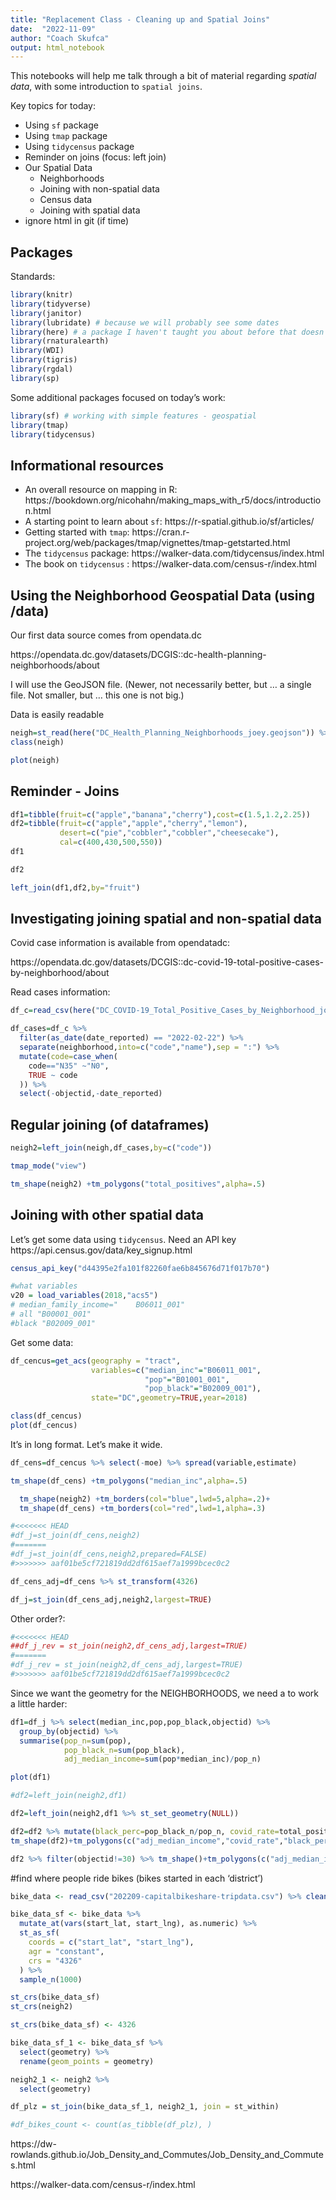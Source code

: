 ```yaml
---
title: "Replacement Class - Cleaning up and Spatial Joins"
date:  "2022-11-09"
author: "Coach Skufca"
output: html_notebook
---
```


This notebooks will help me talk through a bit of material regarding *spatial data*, 
with some introduction to `spatial joins`.

Key topics for today:

* Using `sf` package
* Using `tmap` package
* Using `tidycensus` package
* Reminder on joins (focus: left join)
* Our Spatial Data
   * Neighborhoods
   * Joining with non-spatial data
   * Census data
   * Joining with spatial data
* ignore html in git  (if time)

## Packages

Standards:

```r
library(knitr)
library(tidyverse)
library(janitor)
library(lubridate) # because we will probably see some dates
library(here) # a package I haven't taught you about before that doesn't do much, but ....
library(rnaturalearth)
library(WDI)
library(tigris)
library(rgdal)
library(sp)
```

Some additional packages focused on today's work:

```r
library(sf) # working with simple features - geospatial
library(tmap)
library(tidycensus)

```
## Informational resources

* An overall resource on mapping in R: https://bookdown.org/nicohahn/making_maps_with_r5/docs/introduction.html
* A starting point to learn about `sf`:  https://r-spatial.github.io/sf/articles/
* Getting started with `tmap`: https://cran.r-project.org/web/packages/tmap/vignettes/tmap-getstarted.html
* The `tidycensus` package: https://walker-data.com/tidycensus/index.html
* The book on `tidycensus` : https://walker-data.com/census-r/index.html


## Using the Neighborhood Geospatial Data (using /data)


Our first data source comes from opendata.dc

https://opendata.dc.gov/datasets/DCGIS::dc-health-planning-neighborhoods/about


I will use the GeoJSON file.  (Newer, not necessarily better, but ... a single file.  Not smaller, but ... this one is not big.)  




Data is easily readable 
```r
neigh=st_read(here("DC_Health_Planning_Neighborhoods_joey.geojson")) %>% clean_names()
class(neigh)
```

```r
plot(neigh)
```



## Reminder - Joins

```r
df1=tibble(fruit=c("apple","banana","cherry"),cost=c(1.5,1.2,2.25))
df2=tibble(fruit=c("apple","apple","cherry","lemon"),
           desert=c("pie","cobbler","cobbler","cheesecake"),
           cal=c(400,430,500,550))
df1
```
```r
df2
```
```r
left_join(df1,df2,by="fruit")
```

## Investigating joining spatial and non-spatial data


Covid case information is available from opendatadc:

https://opendata.dc.gov/datasets/DCGIS::dc-covid-19-total-positive-cases-by-neighborhood/about

Read cases information:

```r
df_c=read_csv(here("DC_COVID-19_Total_Positive_Cases_by_Neighborhood_joey.csv")) %>% clean_names() 

df_cases=df_c %>%
  filter(as_date(date_reported) == "2022-02-22") %>% 
  separate(neighborhood,into=c("code","name"),sep = ":") %>%
  mutate(code=case_when(
    code=="N35" ~"N0",
    TRUE ~ code
  )) %>%
  select(-objectid,-date_reported)


```


## Regular joining (of dataframes)

```r
neigh2=left_join(neigh,df_cases,by=c("code")) 

tmap_mode("view")

tm_shape(neigh2) +tm_polygons("total_positives",alpha=.5)
```


## Joining with other spatial data

Let's get some data using `tidycensus`.  Need an API key   https://api.census.gov/data/key_signup.html


```r


census_api_key("d44395e2fa101f82260fae6b845676d71f017b70")

#what variables
v20 = load_variables(2018,"acs5")
# median_family_income="	B06011_001" 
# all "B00001_001"	
#black "B02009_001"
```


Get some data:

```r
df_cencus=get_acs(geography = "tract",
                  variables=c("median_inc"="B06011_001",
                              "pop"="B01001_001",
                              "pop_black"="B02009_001"),
                  state="DC",geometry=TRUE,year=2018) 
```

```r
class(df_cencus)
plot(df_cencus)
```
It's in long format.  Let's make it wide.
```r
df_cens=df_cencus %>% select(-moe) %>% spread(variable,estimate) 

tm_shape(df_cens) +tm_polygons("median_inc",alpha=.5)
```


```r

  tm_shape(neigh2) +tm_borders(col="blue",lwd=5,alpha=.2)+
  tm_shape(df_cens) +tm_borders(col="red",lwd=1,alpha=.3)
```



```r
#<<<<<<< HEAD
#df_j=st_join(df_cens,neigh2)
#=======
#df_j=st_join(df_cens,neigh2,prepared=FALSE)
#>>>>>>> aaf01be5cf721819dd2df615aef7a1999bcec0c2
```

```r
df_cens_adj=df_cens %>% st_transform(4326)
```

```r
df_j=st_join(df_cens_adj,neigh2,largest=TRUE)
```
Other order?:

```r
#<<<<<<< HEAD
##df_j_rev = st_join(neigh2,df_cens_adj,largest=TRUE)
#=======
#df_j_rev = st_join(neigh2,df_cens_adj,largest=TRUE)
#>>>>>>> aaf01be5cf721819dd2df615aef7a1999bcec0c2
```

Since we want the geometry for the NEIGHBORHOODS, we need a to work a little harder:

```r
df1=df_j %>% select(median_inc,pop,pop_black,objectid) %>%
  group_by(objectid) %>%
  summarise(pop_n=sum(pop),
            pop_black_n=sum(pop_black), 
            adj_median_income=sum(pop*median_inc)/pop_n) 

plot(df1)
```

```r
#df2=left_join(neigh2,df1)

df2=left_join(neigh2,df1 %>% st_set_geometry(NULL))

```

```r
df2=df2 %>% mutate(black_perc=pop_black_n/pop_n, covid_rate=total_positives/pop_n)
tm_shape(df2)+tm_polygons(c("adj_median_income","covid_rate","black_perc"))
```



```r
df2 %>% filter(objectid!=30) %>% tm_shape()+tm_polygons(c("adj_median_income","covid_rate","black_perc"),alpha=.4)
```
#find where people ride bikes (bikes started in each 'district')
```r
bike_data <- read_csv("202209-capitalbikeshare-tripdata.csv") %>% clean_names()
```

```r
bike_data_sf <- bike_data %>%
  mutate_at(vars(start_lat, start_lng), as.numeric) %>%
  st_as_sf(
    coords = c("start_lat", "start_lng"), 
    agr = "constant",
    crs = "4326"
  ) %>%
  sample_n(1000)
```

```r
st_crs(bike_data_sf)
st_crs(neigh2)
```

```r
st_crs(bike_data_sf) <- 4326
```

```r
bike_data_sf_1 <- bike_data_sf %>%
  select(geometry) %>%
  rename(geom_points = geometry)

neigh2_1 <- neigh2 %>%
  select(geometry)
```
  
```r
df_plz = st_join(bike_data_sf_1, neigh2_1, join = st_within)

#df_bikes_count <- count(as_tibble(df_plz), )
```


https://dw-rowlands.github.io/Job_Density_and_Commutes/Job_Density_and_Commutes.html

https://walker-data.com/census-r/index.html